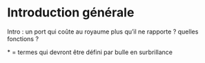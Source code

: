 #  Introduction générale

 Intro : un port qui coûte au royaume plus qu’il ne rapporte ? quelles fonctions ?

 \* = termes qui devront être défini par bulle en surbrillance
